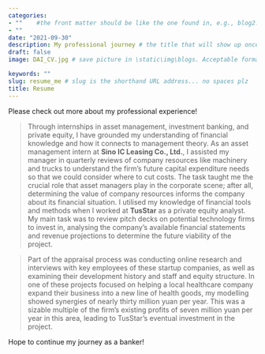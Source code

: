 ```yaml
---
categories:  
- ""    #the front matter should be like the one found in, e.g., blog2.md. It cannot be like the normal Rmd we used
- ""
date: "2021-09-30"
description: My professional journey # the title that will show up once someone gets to this page
draft: false
image: DAI_CV.jpg # save picture in \static\img\blogs. Acceptable formats= jpg, jpeg, or png . Your iPhone pics wont work

keywords: ""
slug: resume_me # slug is the shorthand URL address... no spaces plz
title: Resume
---
```


Please check out more about my professional experience!

> Through internships in asset management, investment banking, and private equity, I have grounded my understanding of financial knowledge and how it connects to management theory. As an asset management intern at **Sino IC Leasing Co., Ltd.**, I assisted my manager in quarterly reviews of company resources like machinery and trucks to understand the firm’s future capital expenditure needs so that we could consider where to cut costs. The task taught me the crucial role that asset managers play in the corporate scene; after all, determining the value of company resources informs the company about its financial situation. I utilised my knowledge of financial tools and methods when I worked at **TusStar** as a private equity analyst. My main task was to review pitch decks on potential technology firms to invest in, analysing the company’s available financial statements and revenue projections to determine the future viability of the project. 

> Part of the appraisal process was conducting online research and interviews with key employees of these startup companies, as well as examining their development history and staff and equity structure. In one of these projects focused on helping a local healthcare company expand their business into a new line of health goods, my modelling showed synergies of nearly thirty million yuan per year. This was a sizable multiple of the firm’s existing profits of seven million yuan per year in this area, leading to TusStar’s eventual investment in the project.

Hope to continue my journey as a banker! 